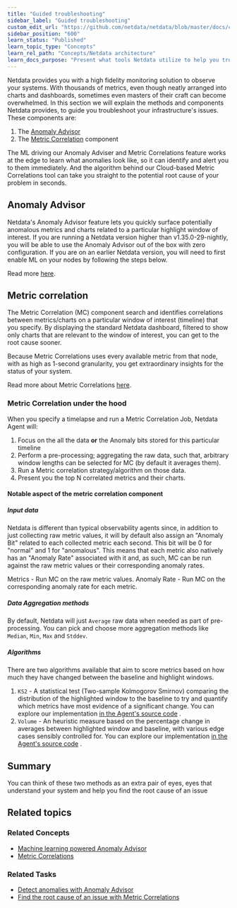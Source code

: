 ```yaml
---
title: "Guided troubleshooting"
sidebar_label: "Guided troubleshooting"
custom_edit_url: "https://github.com/netdata/netdata/blob/master/docs/concepts/netdata-architecture/guided-troubleshooting.md"
sidebar_position: "600"
learn_status: "Published"
learn_topic_type: "Concepts"
learn_rel_path: "Concepts/Netdata architecture"
learn_docs_purpose: "Present what tools Netdata utilize to help you troubleshoot your infrastructure"
---
```


Netdata provides you with a high fidelity monitoring solution to observe your systems. With thousands of metrics, even
though neatly arranged into charts and dashboards, sometimes even masters of their craft can become overwhelmed. In this
section we will explain the methods and components Netdata provides, to guide you troubleshoot your infrastructure's
issues. These components are:

1. The [Anomaly Advisor](#anomaly-advisor)
2. The [Metric Correlation](#metric-corellation) component

The ML driving our Anomaly Adviser and Metric Correlations feature works at the edge to learn what anomalies look like, so it can identify and alert you to them immediately. And the algorithm behind our Cloud-based Metric Correlations tool can take you straight to the potential root cause of your problem in seconds.

## Anomaly Advisor

Netdata's Anomaly Advisor feature lets you quickly surface potentially anomalous metrics and charts related to a particular highlight window of interest. If you are running a Netdata version higher than v1.35.0-29-nightly, you will be able to use the Anomaly Advisor out of the box with zero configuration. If you are on an earlier Netdata version, you will need to first enable ML on your nodes by following the steps below.

Read more [here](https://github.com/netdata/netdata/blob/master/docs/concepts/guided-troubleshooting/machine-learning-powered-anomaly-advisor.md).

## Metric correlation

The Metric Correlation (MC) component search and identifies correlations between metrics/charts on a particular window
of interest (timeline) that you specify. By displaying the standard Netdata dashboard, filtered to show only charts that
are relevant to the window of interest, you can get to the root cause sooner.

Because Metric Correlations uses every available metric from that node, with as high as 1-second granularity, you get
extraordinary insights for the status of your system.

Read more about Metric Correlations [here](/docs/nightly/concepts/guided-troubleshooting/metric-correlations).

### Metric Correlation under the hood

When you specify a timelapse and run a Metric Correlation Job, Netdata Agent will:

1. Focus on the all the data **or** the Anomaly bits stored for this particular timeline
2. Perform a pre-processing; aggregating the raw data, such that, arbitrary window lengths can be selected for MC (by
   default it averages them).
3. Run a Metric correlation strategy/algorithm on those data.
4. Present you the top N correlated metrics and their charts.

#### Notable aspect of the metric correlation component

##### Input data

Netdata is different than typical observability agents since, in addition to just collecting raw metric values, it will
by default also assign an "Anomaly Bit" related to each collected metric each second. This bit will be 0 for "normal"
and 1 for "anomalous". This means that each metric also natively has an "Anomaly Rate" associated with it and, as such,
MC can be run against the raw metric values or their corresponding anomaly rates.

Metrics - Run MC on the raw metric values. 
Anomaly Rate - Run MC on the corresponding anomaly rate for each metric.

##### Data Aggregation methods

By default, Netdata will just `Average` raw data when needed as part of pre-processing. You can pick and choose more aggregation methods like `Median`, `Min`, `Max` and `Stddev`.

##### Algorithms

There are two algorithms available that aim to score metrics based on how much they have changed between the baseline
and highlight windows.

1. `KS2` - A statistical test (Two-sample Kolmogorov Smirnov) comparing the distribution of the highlighted window to
   the baseline to try and quantify which metrics have most evidence of a significant change. You can explore our
   implementation [in the Agent's source code](https://github.com/netdata/netdata/blob/d917f9831c0a1638ef4a56580f321eb6c9a88037/database/metric_correlations.c#L212)
   .
2. `Volume` - An heuristic measure based on the percentage change in averages between highlighted window and baseline,
   with various edge cases sensibly controlled for. You can explore our
   implementation [in the Agent's source code](https://github.com/netdata/netdata/blob/d917f9831c0a1638ef4a56580f321eb6c9a88037/database/metric_correlations.c#L516)
   .

## Summary

You can think of these two methods as an extra pair of eyes, eyes that understand your system and help you find the root
cause of an issue

## Related topics

### Related Concepts
- [Machine learning powered Anomaly Advisor](https://github.com/netdata/netdata/blob/master/docs/concepts/guided-troubleshooting/machine-learning-powered-anomaly-advisor.md)
- [Metric Correlations](/docs/nightly/concepts/guided-troubleshooting/metric-correlations)

### Related Tasks
- [Detect anomalies with Anomaly Advisor](/docs/nightly/operations/detect-anomalies-with-anomaly-advisor)
- [Find the root cause of an issue with Metric Correlations](/docs/nightly/operations/find-the-root-cause-of-an-issue-with-metric-correlations)
